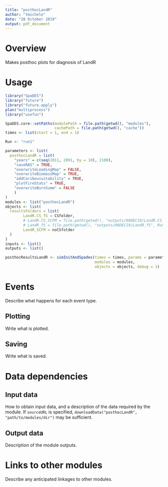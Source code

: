```yaml
---
title: "posthocLandR"
author: "tmichele"
date: "28 October 2019"
output: pdf_document
---
```


# Overview
Makes posthoc plots for diagnosis of LandR

# Usage

```r
library("SpaDES")
library("future")
library("future.apply")
plan("multiprocess")
library("usefun")

SpaDES.core::setPaths(modulePath = file.path(getwd(), "modules"),
                      cachePath = file.path(getwd(), "cache"))
times <- list(start = 1, end = 1)

Run <- "run1"

parameters <- list(
  posthocLandR = list(
    "years" = c(seq(2011, 2091, by = 10), 2100),
    "saveRAS" = TRUE,
    "overwriteLeadingMap" = FALSE,
    "overwriteBiomassMap" = TRUE,
    "addCaribousuitability" = TRUE,
    "plotFireStats" = TRUE,
    "overwriteBurnSumm" = FALSE
    )
)
modules <- list("posthocLandR")
objects <- list(
  resultsFolders = list(
        LandR.CS_fS = CSfolder,
        # LandR.CS_SCFM = file.path(getwd(), "outputs/06DEC19/LandR.CS_SCFM", Run),
        # LandR_fS = file.path(getwd(), "outputs/06DEC19/LandR_fS", Run),
        LandR_SCFM = noCSfolder
  )
)
inputs <- list()
outputs <- list()

posthocResultsLandR <- simInitAndSpades(times = times, params = parameters, 
                                        modules = modules,
                                        objects = objects, debug = 1)

```

# Events

Describe what happens for each event type.

## Plotting

Write what is plotted.

## Saving

Write what is saved.

# Data dependencies

## Input data

How to obtain input data, and a description of the data required by the module.
If `sourceURL` is specified, `downloadData("posthocLandR", "path/to/modules/dir")` may be sufficient.

## Output data

Description of the module outputs.

# Links to other modules

Describe any anticipated linkages to other modules.

